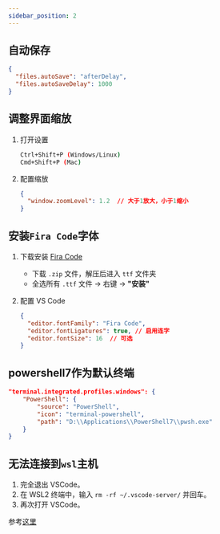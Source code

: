 ```yaml
---
sidebar_position: 2
---
```

## 自动保存

```json
{
  "files.autoSave": "afterDelay",
  "files.autoSaveDelay": 1000
}
```

## 调整界面缩放

1. 打开设置
   ```bash
   Ctrl+Shift+P (Windows/Linux)
   Cmd+Shift+P (Mac)
   ```

2. 配置缩放
   ```json
   {
     "window.zoomLevel": 1.2  // 大于1放大，小于1缩小
   }
   ```

## 安装`Fira Code`字体

1. 下载安装 [Fira Code](https://github.com/tonsky/FiraCode/releases)
   - 下载 `.zip` 文件，解压后进入 `ttf` 文件夹
   - 全选所有 `.ttf` 文件 → 右键 → **"安装"**

2. 配置 VS Code
   ```json
   {
     "editor.fontFamily": "Fira Code",
     "editor.fontLigatures": true, // 启用连字
     "editor.fontSize": 16  // 可选
   }
   ```

## powershell7作为默认终端

```json
"terminal.integrated.profiles.windows": {
    "PowerShell": {
        "source": "PowerShell",
        "icon": "terminal-powershell",
        "path": "D:\\Applications\\PowerShell7\\pwsh.exe"
    }
}
```

## 无法连接到`wsl`主机

1. 完全退出 VSCode。
2. 在 WSL2 终端中，输入 `rm -rf ~/.vscode-server/` 并回车。
3. 再次打开 VSCode。


参考[这里](https://github.com/microsoft/vscode/issues/187360#issuecomment-1722550316)
